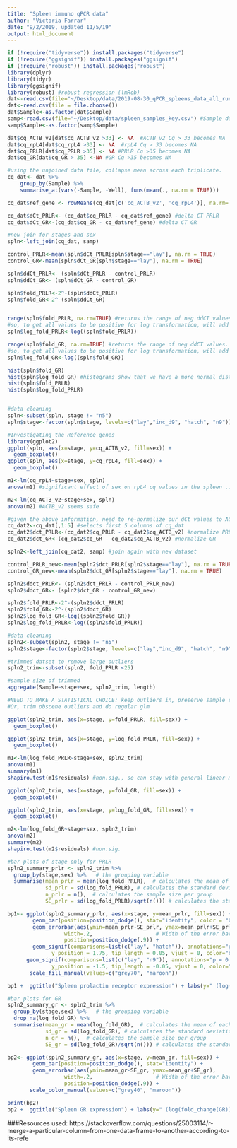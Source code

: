 ```yaml
---
title: "Spleen immuno qPCR data"
author: "Victoria Farrar"
date: "9/2/2019, updated 11/5/19"
output: html_document
---
```

```r
if (!require("tidyverse")) install.packages("tidyverse")
if (!require("ggsignif")) install.packages("ggsignif")
if (!require("robust")) install.packages("robust")
library(dplyr)
library(tidyr)
library(ggsignif)
library(robust) #robust regression (lmRob)
dat<-read.csv(file="~/Desktop/data/2019-08-30_qPCR_spleens_data_all_runs.csv") #spleen qPCR data
dat<-read.csv(file = file.choose())
dat$Sample<-as.factor(dat$Sample) 
samp<-read.csv(file="~/Desktop/data/spleen_samples_key.csv") #Sample data with sex and stage, will be used for joins later
samp$Sample<-as.factor(samp$Sample) 

dat$cq_ACTB_v2[dat$cq_ACTB_v2 >33] <- NA  #ACTB_v2 Cq > 33 becomes NA
dat$cq_rpL4[dat$cq_rpL4 >33] <- NA  #rpL4 Cq > 33 becomes NA
dat$cq_PRLR[dat$cq_PRLR >35] <- NA #PRLR Cq >35 becomes NA
dat$cq_GR[dat$cq_GR > 35] <-NA #GR Cq >35 becomes NA

#using the unjoined data file, collapse mean across each triplicate. 
cq_dat<- dat %>%
    group_by(Sample) %>% 
    summarise_at(vars(-Sample, -Well), funs(mean(., na.rm = TRUE)))

cq_dat$ref_gene <- rowMeans(cq_dat[c('cq_ACTB_v2', 'cq_rpL4')], na.rm=TRUE) #mean is not that different from geometric mean for two numbers

cq_dat$dCt_PRLR<- (cq_dat$cq_PRLR - cq_dat$ref_gene) #delta CT PRLR
cq_dat$dCt_GR<-(cq_dat$cq_GR - cq_dat$ref_gene) #delta CT GR 

#now join for stages and sex
spln<-left_join(cq_dat, samp)

control_PRLR<-mean(spln$dCt_PRLR[spln$stage=="lay"], na.rm = TRUE)
control_GR<-mean(spln$dCt_GR[spln$stage=="lay"], na.rm = TRUE)

spln$ddCt_PRLR<- (spln$dCt_PRLR - control_PRLR)
spln$ddCt_GR<- (spln$dCt_GR - control_GR)

spln$fold_PRLR<-2^-(spln$ddCt_PRLR)
spln$fold_GR<-2^-(spln$ddCt_GR)


range(spln$fold_PRLR, na.rm=TRUE) #returns the range of neg ddCT values. Lowest is -7.7. 
#so, to get all values to be positive for log transformation, will add 8 to all and then log transform. 
spln$log_fold_PRLR<-log((spln$fold_PRLR))

range(spln$fold_GR, na.rm=TRUE) #returns the range of neg ddCT values. Lowest is -7.7. 
#so, to get all values to be positive for log transformation, will add 8 to all and then log transform. 
spln$log_fold_GR<-log((spln$fold_GR))

hist(spln$fold_GR)
hist(spln$log_fold_GR) #histograms show that we have a more normal distribution when log transformed
hist(spln$fold_PRLR)
hist(spln$log_fold_PRLR)


#data cleaning
spln<-subset(spln, stage != "n5")
spln$stage<-factor(spln$stage, levels=c("lay","inc_d9", "hatch", "n9")) #manually re-orders stages
```

```r
#Investigating the Reference genes
library(ggplot2)
ggplot(spln, aes(x=stage, y=cq_ACTB_v2, fill=sex)) + 
  geom_boxplot()
ggplot(spln, aes(x=stage, y=cq_rpL4, fill=sex)) + 
  geom_boxplot()

m1<-lm(cq_rpL4~stage+sex, spln)
anova(m1) #significant effect of sex on rpL4 cq values in the spleen ... 

m2<-lm(cq_ACTB_v2~stage+sex, spln)
anova(m2) #ACTB_v2 seems safe
```
```r
#given the above information, need to re-normalize our dCt values to ACTB_v2 only. 
cq_dat2<-cq_dat[,1:5] #selects first 5 columns of cq_dat
cq_dat2$dct_PRLR<-(cq_dat2$cq_PRLR - cq_dat2$cq_ACTB_v2) #normalize PRLR
cq_dat2$dct_GR<-(cq_dat2$cq_GR - cq_dat2$cq_ACTB_v2) #normalize GR

spln2<-left_join(cq_dat2, samp) #join again with new dataset

control_PRLR_new<-mean(spln2$dct_PRLR[spln2$stage=="lay"], na.rm = TRUE)
control_GR_new<-mean(spln2$dct_GR[spln2$stage=="lay"], na.rm = TRUE)

spln2$ddct_PRLR<- (spln2$dct_PRLR - control_PRLR_new)
spln2$ddct_GR<- (spln2$dct_GR - control_GR_new)

spln2$fold_PRLR<-2^-(spln2$ddct_PRLR)
spln2$fold_GR<-2^-(spln2$ddct_GR)
spln2$log_fold_GR<-log((spln2$fold_GR))
spln2$log_fold_PRLR<-log((spln2$fold_PRLR))

#data cleaning
spln2<-subset(spln2, stage != "n5")
spln2$stage<-factor(spln2$stage, levels=c("lay","inc_d9", "hatch", "n9")) #manually re-orders stages

#trimmed datset to remove large outliers
spln2_trim<-subset(spln2, fold_PRLR <25)

#sample size of trimmed
aggregate(Sample~stage+sex, spln2_trim, length)
```

```r

#NEED TO MAKE A STATISTICAL CHOICE: keep outliers in, preserve sample size, and use robust regression. 
#Or, trim obscene outliers and do regular glm 

ggplot(spln2_trim, aes(x=stage, y=fold_PRLR, fill=sex)) + 
  geom_boxplot()

ggplot(spln2_trim, aes(x=stage, y=log_fold_PRLR, fill=sex)) + 
  geom_boxplot()

m1<-lm(log_fold_PRLR~stage+sex, spln2_trim)
anova(m1)
summary(m1)
shapiro.test(m1$residuals) #non.sig., so can stay with general linear model w/ normally distributed residuals

ggplot(spln2_trim, aes(x=stage, y=fold_GR, fill=sex)) + 
  geom_boxplot()

ggplot(spln2_trim, aes(x=stage, y=log_fold_GR, fill=sex)) + 
  geom_boxplot()

m2<-lm(log_fold_GR~stage+sex, spln2_trim)
anova(m2)
summary(m2)
shapiro.test(m2$residuals) #non.sig. 

```

```r
#bar plots of stage only for PRLR 
spln2_summary_prlr <- spln2_trim %>% 
  group_by(stage,sex) %>%   # the grouping variable
  summarise(mean_prlr = mean(log_fold_PRLR),  # calculates the mean of each group
            sd_prlr = sd(log_fold_PRLR), # calculates the standard deviation of each group
            n_prlr = n(),  # calculates the sample size per group
            SE_prlr = sd(log_fold_PRLR)/sqrt(n())) # calculates the standard error of each group

bp1<- ggplot(spln2_summary_prlr, aes(x=stage, y=mean_prlr, fill=sex)) + 
        geom_bar(position=position_dodge(), stat="identity", color = "black") + 
        geom_errorbar(aes(ymin=mean_prlr-SE_prlr, ymax=mean_prlr+SE_prlr),
                  width=.2,                    # Width of the error bars
                  position=position_dodge(.9)) + 
        geom_signif(comparisons=list(c("lay", "hatch")), annotations="p = 0.02",
              y_position = 1.75, tip_length = 0.05, vjust = 0, color="black", textsize = 5 ) + 
      geom_signif(comparisons=list(c("lay", "n9")), annotations="p = 0.02",
              y_position = -1.5, tip_length = -0.05, vjust = 0, color="black", textsize = 5 )+
       scale_fill_manual(values=c("grey70", "maroon"))

bp1 +  ggtitle("Spleen prolactin receptor expression") + labs(y=" (log(fold_change(PRLR))", x = "Stage") + theme_classic() + theme(plot.title = element_text(hjust = 0.5))

#bar plots for GR
spln2_summary_gr <- spln2_trim %>% 
  group_by(stage,sex) %>%   # the grouping variable 
  drop_na(log_fold_GR) %>%
  summarise(mean_gr = mean(log_fold_GR),  # calculates the mean of each group
            sd_gr = sd(log_fold_GR), # calculates the standard deviation of each group
            n_gr = n(),  # calculates the sample size per group
            SE_gr = sd(log_fold_GR)/sqrt(n())) # calculates the standard error of each group

bp2<- ggplot(spln2_summary_gr, aes(x=stage, y=mean_gr, fill=sex)) + 
        geom_bar(position=position_dodge(), stat="identity") + 
        geom_errorbar(aes(ymin=mean_gr-SE_gr, ymax=mean_gr+SE_gr),
                  width=.2,                    # Width of the error bars
                  position=position_dodge(.9)) + 
       scale_color_manual(values=c("grey40", "maroon"))

print(bp2)
bp2 +  ggtitle("Spleen GR expression") + labs(y=" (log(fold_change(GR)) ± S.E.)", x = "Stage") + theme_classic() 
```


###Resources used: 
https://stackoverflow.com/questions/25003114/r-merge-a-particular-column-from-one-data-frame-to-another-according-to-its-refe

